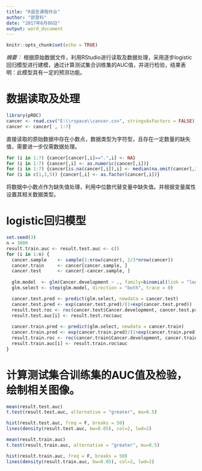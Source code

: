 ```yaml
---
title: "R语言课程作业"
author: "邵登科"
date: "2017年6月06日"
output: word_document
---
```


```r
knitr::opts_chunk$set(echo = TRUE)
```

*摘要：*
根据原始数据文件，利用RStudio进行读取及数据处理，采用逐步logistic回归模型进行建模，通过计算测试集合训练集的AUC值，并进行检验，结果表明：此模型具有一定的预测功能。   

# 数据读取及处理
```r
library(pROC)
cancer <- read.csv("E:\\rspace\\cancer.csv", stringsAsFactors = FALSE)
cancer <- cancer[ , 1:7]
```
直接读取的原始数据中存在小数点，数据类型为字符型，且存在一定数量的缺失值，需要进一步仅需数据处理。

```r
for (i in 1:7) {cancer[cancer[,i]==".",i] <- NA}
for (i in 1:7) {cancer[,i] <- as.numeric(cancer[,i])}
for (i in 1:7) {cancer[is.na(cancer[,i]),i] <- median(na.omit(cancer[,i]))}
for (i in c(1,3,5)) {cancer[,i] <- as.factor(cancer[,i])}
```
将数据中小数点作为缺失值处理，利用中位数代替变量中缺失值。并根据变量属性设置其相关数据类型。

# logistic回归模型
```r
set.seed(3)
n = 3000
result.train.auc <- result.test.auc <- c()
for (i in 1:n) {
  cancer.sample    <- sample(1:nrow(cancer), 2/3*nrow(cancer))
  cancer.train     <- cancer[cancer.sample, ]
  cancer.test      <- cancer[-cancer.sample, ]
  
  glm.model  <- glm(Cancer.development ~ ., family=binomial(link = "logit"), data=cancer.train) 
  glm.select <- step(glm.model, direction = "both", trace = 0)

  cancer.test.pred <- predict(glm.select, newdata = cancer.test)
  cancer.test.pred <- exp(cancer.test.pred)/(1+exp(cancer.test.pred))
  result.test.roc <- roc(cancer.test$Cancer.development, cancer.test.pred)
  result.test.auc[i] <- result.test.roc$auc 
  
  cancer.train.pred <- predict(glm.select, newdata = cancer.train)
  cancer.train.pred <- exp(cancer.train.pred)/(1+exp(cancer.train.pred))
  result.train.roc <- roc(cancer.train$Cancer.development, cancer.train.pred)
  result.train.auc[i] <- result.train.roc$auc
}
```


# 计算测试集合训练集的AUC值及检验，绘制相关图像。 
```r
mean(result.test.auc)
t.test(result.test.auc, alternative = "greater", mu=0.5)

hist(result.test.auc, freq = F, breaks = 50) 
lines(density(result.test.auc, bw=0.05), col=2, lwd=2)

mean(result.train.auc)
t.test(result.train.auc, alternative = "greater", mu=0.5)

hist(result.train.auc, freq = F, breaks = 50) 
lines(density(result.train.auc, bw=0.05), col=2, lwd=2)
```
